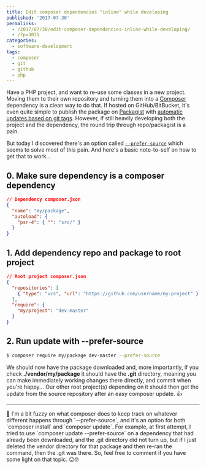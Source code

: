 ---
title: Edit composer dependencies "inline" while developing
published: '2017-07-30'
permalinks:
  - /2017/07/30/edit-composer-dependencies-inline-while-developing/
  - /?p=3031
categories:
  - software-development
tags:
  - composer
  - git
  - github
  - php
---

Have a PHP project, and want to re-use some classes in a new project. Moving them to their own repository and turning them into a [Composer](https://getcomposer.org) dependency is a clean way to do that. If hosted on GitHub/BitBucket, it's even quite simple to publish the package on [Packagist](https://packagist.org) with [automatic updates based on git tags](https://packagist.org/about#how-to-update-packages). However, if still heavily developing both the project and the dependency, the round trip through repo/packagist is a pain.

But today I discovered there's an option called [`--prefer-source`](https://getcomposer.org/doc/03-cli.md#update) which seems to solve most of this pain. And here's a basic note-to-self on how to get that to work...

## 0. Make sure dependency is a composer dependency

```json
// Dependency composer.json
{
  "name": "my/package",
  "autoload": {
    "psr-4": { "": "src/" }
  }
}
```

## 1. Add dependency repo and package to root project

```json
// Root project composer.json
{
  "repositories": [
    { "type": "vcs", "url": "https://github.com/username/my-project" }
  ],
  "require": {
    "my/project": "dev-master"
  }
}
```

## 2. Run update with --prefer-source

```bash
$ composer require my/package dev-master --prefer-source
```

We should now have the package downloaded and, more importantly, if you check <b>./vendor/my/package</b> it should have the <b>.git</b> directory, meaning you can make immediately working changes there directly, and commit when you're happy... Our other root project(s) depending on it should then get the update from the source repository after an easy composer update. 👍

<hr />

<Note>
  📝 I'm a bit fuzzy on what composer does to keep track on whatever different
  happens through `--prefer-source`, and it's an option for both `composer
  install` and `composer update`. For example, at first attempt, I tried to use
  `composer update --prefer-source` on a dependency that had already been
  downloaded, and the .git directory did not turn up, but if I just deleted the
  vendor directory for that package and then re-ran the command, then the .git
  was there. So, feel free to comment if you have some light on that topic. 😛🤓
</Note>
